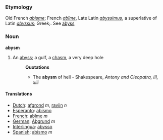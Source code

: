 ===Etymology===
Old French ''[[abisme]]''; French ''[[abîme]]'', Late Latin ''[[abyssimus]]'', a superlative of Latin ''[[abyssus]]''; Greek;. See [[abyss]]
===Noun===

'''abysm'''

#An [[abyss]]; a gulf, a [[chasm]], a very deep hole
#:'''Quotations'''
#:*The '''abysm''' of hell - Shakespeare, ''Antony and Cleopatra, III, xiii''
====Translations====
*[[Dutch]]: [[afgrond]] ''m'', [[ravijn]] ''n''
*[[Esperanto]]: [[abismo]]
*[[French]]: [[abîme]] ''m''
*[[German]]: [[Abgrund]] ''m''
*[[Interlingua]]: [[abysso]]
*[[Spanish]]: [[abismo]] ''m''